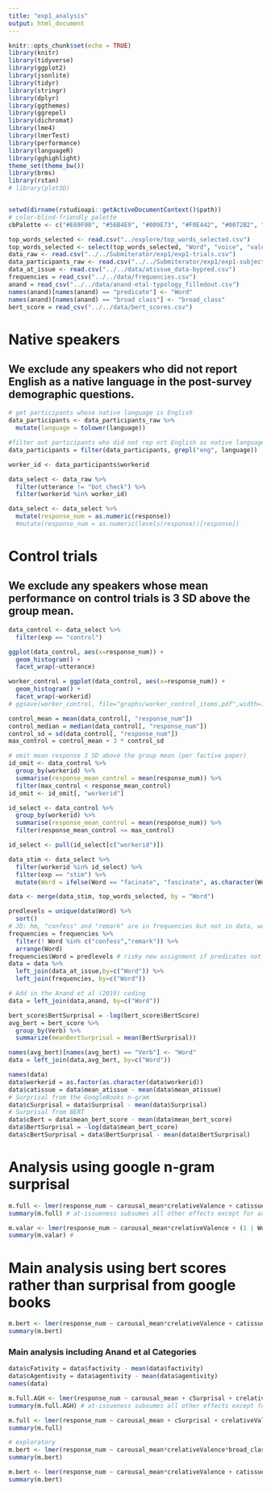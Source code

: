 ```yaml
---
title: "exp1_analysis"
output: html_document
---
```


```r
knitr::opts_chunk$set(echo = TRUE)
library(knitr)
library(tidyverse)
library(ggplot2)
library(jsonlite)
library(tidyr)
library(stringr)
library(dplyr)
library(ggthemes)
library(ggrepel)
library(dichromat)
library(lme4)
library(lmerTest)
library(performance)
library(languageR)
library(gghighlight)
theme_set(theme_bw())
library(brms)
library(rstan)
# library(plot3D)


setwd(dirname(rstudioapi::getActiveDocumentContext()$path))
# color-blind-friendly palette
cbPalette <- c("#E69F00", "#56B4E9", "#009E73", "#F0E442", "#0072B2", "#D55E00", "#CC79A7") 
```

```r
top_words_selected <- read.csv("../explore/top_words_selected.csv")
top_words_selected <- select(top_words_selected, "Word", "voice", "valence_group", "valence_bin", "valence_bin_group", "arousal_bin", "valence_arousal_group", "carousal_mean", "crelativeValence", "valence_mean", "mean_residuals_abs","mean_acceptability_norm")
data_raw <- read.csv("../../Submiterator/exp1/exp1-trials.csv")
data_participants_raw <- read.csv("../../Submiterator/exp1/exp1-subject_information.csv")
data_at_issue <- read.csv("../../data/atissue_data-bypred.csv")
frequencies = read_csv("../../data/frequencies.csv")
anand = read_csv("../../data/anand-etal-typology_filledout.csv")
names(anand)[names(anand) == "predicate"] <- "Word"
names(anand)[names(anand) == "broad class"] <- "broad_class"
bert_score = read_csv("../../data/bert_scores.csv")
```

# Native speakers
## We exclude any speakers who did not report English as a native language in the post-survey demographic questions.
```r
# get participants whose native language is English
data_participants <- data_participants_raw %>%
  mutate(language = tolower(language))

#filter out participants who did not rep ort English as native language
data_participants = filter(data_participants, grepl("eng", language))

worker_id <- data_participants$workerid

data_select <- data_raw %>%
  filter(utterance != "bot_check") %>%
  filter(workerid %in% worker_id)

data_select <- data_select %>%
  mutate(response_num = as.numeric(response))
  #mutate(response_num = as.numeric(levels(response))[response])
```
# Control trials
## We exclude any speakers whose mean performance on control trials is 3 SD above the group mean.
```r
data_control <- data_select %>%
  filter(exp == "control") 

ggplot(data_control, aes(x=response_num)) +
  geom_histogram() +
  facet_wrap(~utterance)

worker_control = ggplot(data_control, aes(x=response_num)) +
  geom_histogram() +
  facet_wrap(~workerid)
# ggsave(worker_control, file="graphs/worker_control_items.pdf",width=15,height=20)

control_mean = mean(data_control[, "response_num"])
control_median = median(data_control[, "response_num"])
control_sd = sd(data_control[, "response_num"])
max_control = control_mean + 3 * control_sd

# omit mean response 3 SD above the group mean (per factive paper)
id_omit <- data_control %>%
  group_by(workerid) %>%
  summarise(response_mean_control = mean(response_num)) %>%
  filter(max_control < response_mean_control)
id_omit <- id_omit[, "workerid"]

id_select <- data_control %>%
  group_by(workerid) %>%
  summarise(response_mean_control = mean(response_num)) %>%
  filter(response_mean_control <= max_control)

id_select <- pull(id_select[c("workerid")])
```

```r
data_stim <- data_select %>% 
  filter(workerid %in% id_select) %>%
  filter(exp == "stim") %>%
  mutate(Word = ifelse(Word == "facinate", "fascinate", as.character(Word))) ## coded "fascinate" wrongly :(

data <- merge(data_stim, top_words_selected, by = "Word")

predlevels = unique(data$Word) %>% 
  sort()
# JD: hm, "confess" and "remark" are in frequencies but not in data, wonder why?
frequencies = frequencies %>% 
  filter(! Word %in% c("confess","remark")) %>% 
  arrange(Word)
frequencies$Word = predlevels # risky new assignment if predicates not ordered correctly
data = data %>% 
  left_join(data_at_issue,by=c("Word")) %>% 
  left_join(frequencies, by=c("Word"))

# Add in the Anand et al (2019) coding
data = left_join(data,anand, by=c("Word"))

bert_score$BertSurprisal = -log(bert_score$BertScore)
avg_bert = bert_score %>%
  group_by(Verb) %>%
  summarize(meanBertSurprisal = mean(BertSurprisal))

names(avg_bert)[names(avg_bert) == "Verb"] <- "Word"
data = left_join(data,avg_bert, by=c("Word"))
```


```r
names(data)
data$workerid = as.factor(as.character(data$workerid))
data$catissue = data$mean_atissue - mean(data$mean_atissue)
# Surprisal from the GoogleBooks n-gram
data$cSurprisal = data$Surprisal - mean(data$Surprisal)
# Surprisal from BERT
data$cBert = data$mean_bert_score - mean(data$mean_bert_score)
data$BertSurprisal = -log(data$mean_bert_score)
data$cBertSurprisal = data$BertSurprisal - mean(data$BertSurprisal)
```


# Analysis using google n-gram surprisal
```r
m.full <- lmer(response_num ~ carousal_mean*crelativeValence + catissue + cSurprisal + (1 | Word) + (1 | content) + (1|workerid), data = data, REML = FALSE)  
summary(m.full) # at-issueness subsumes all other effects except for arousal, but this needs to be investigated much more to test causal hypotheses about how these factors interact

m.valar <- lmer(response_num ~ carousal_mean*crelativeValence + (1 | Word) + (1 | content) + (1|workerid), data = data, REML = FALSE)  
summary(m.valar) # 

```

# Main analysis using bert scores rather than surprisal from google books
```r
m.bert <- lmer(response_num ~ carousal_mean*crelativeValence + catissue + cBertSurprisal + (1 | Word) + (1 | content) + (1|workerid), data = data, REML = FALSE)
summary(m.bert) 
```

### Main analysis including Anand et al Categories
```r
data$cFativity = data$factivity - mean(data$factivity)
data$cAgentivity = data$agentivity - mean(data$agentivity)
names(data)
```

```r
m.full.AGH <- lmer(response_num ~ carousal_mean + cSurprisal + crelativeValence + catissue + cAgentivity + broad_class + (1 | Word) + (1 | content) + (1|workerid), data = data, REML = FALSE)  
summary(m.full.AGH) # at-issueness subsumes all other effects except for arousal, but this needs to be investigated much more to test causal hypotheses about how these factors interact

m.full <- lmer(response_num ~ carousal_mean + cSurprisal + crelativeValence + catissue + (1 | Word) + (1 | content) + (1|workerid), data = data, REML = FALSE)
summary(m.full)
```


```r
# exploratory
m.bert <- lmer(response_num ~ carousal_mean*crelativeValence*broad_class + (1 | Word) + (1 | content) + (1|workerid), data = data, REML = FALSE)
summary(m.bert) 

m.bert <- lmer(response_num ~ carousal_mean*crelativeValence + catissue + broad_class + cBertSurprisal + (1 | Word) + (1 | content) + (1|workerid), data = data, REML = FALSE)
summary(m.bert) 
```

